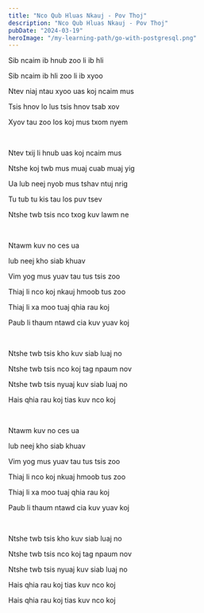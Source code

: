 ```yaml
---
title: "Nco Qub Hluas Nkauj - Pov Thoj"
description: "Nco Qub Hluas Nkauj - Pov Thoj"
pubDate: "2024-03-19"
heroImage: "/my-learning-path/go-with-postgresql.png"
---
```


Sib ncaim ib hnub zoo li ib hli

Sib ncaim ib hli zoo li ib xyoo

Ntev niaj ntau xyoo uas koj ncaim mus

Tsis hnov lo lus tsis hnov tsab xov

Xyov tau zoo los koj mus txom nyem

<br />

Ntev txij li hnub uas koj ncaim mus

Ntshe koj twb mus muaj cuab muaj yig

Ua lub neej nyob mus tshav ntuj nrig

Tu tub tu kis tau los puv tsev

Ntshe twb tsis nco txog kuv lawm ne

<br />

Ntawm kuv no ces ua

lub neej kho siab khuav

Vim yog mus yuav tau tus tsis zoo

Thiaj li nco koj nkauj hmoob tus zoo

Thiaj li xa moo tuaj qhia rau koj

Paub li thaum ntawd cia kuv yuav koj

<br />

Ntshe twb tsis kho kuv siab luaj no

Ntshe twb tsis nco koj tag npaum nov

Ntshe twb tsis nyuaj kuv siab luaj no

Hais qhia rau koj tias kuv nco koj

<br />

Ntawm kuv no ces ua

lub neej kho siab khuav

Vim yog mus yuav tau tus tsis zoo

Thiaj li nco koj nkuaj hmoob tus zoo

Thiaj li xa moo tuaj qhia rau koj

Paub li thaum ntawd cia kuv yuav koj

<br />

Ntshe twb tsis kho kuv siab luaj no

Ntshe twb tsis nco koj tag npaum nov

Ntshe twb tsis nyuaj kuv siab luaj no

Hais qhia rau koj tias kuv nco koj

Hais qhia rau koj tias kuv nco koj
